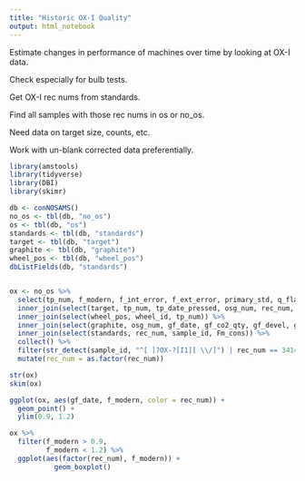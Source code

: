 ```yaml
---
title: "Historic OX-I Quality"
output: html_notebook
---
```


Estimate changes in performance of machines over time by looking at OX-I data.

Check especially for bulb tests.

Get OX-I rec nums from standards.

Find all samples with those rec nums in os or no_os.

Need data on target size, counts, etc.

Work with un-blank corrected data preferentially.

```r
library(amstools)
library(tidyverse)
library(DBI)
library(skimr)
```
```r
db <- conNOSAMS()
no_os <- tbl(db, "no_os")
os <- tbl(db, "os")
standards <- tbl(db, "standards")
target <- tbl(db, "target")
graphite <- tbl(db, "graphite")
wheel_pos <- tbl(db, "wheel_pos")
dbListFields(db, "standards")


ox <- no_os %>% 
  select(tp_num, f_modern, f_int_error, f_ext_error, primary_std, q_flag) %>% 
  inner_join(select(target, tp_num, tp_date_pressed, osg_num, rec_num, graphite_lab)) %>% 
  inner_join(select(wheel_pos, wheel_id, tp_num)) %>% 
  inner_join(select(graphite, osg_num, gf_date, gf_co2_qty, gf_devel, gf_test)) %>% 
  inner_join(select(standards, rec_num, sample_id, Fm_cons)) %>% 
  collect() %>% 
  filter(str_detect(sample_id, "^[ ]?OX-?[I1][ \\/]") | rec_num == 34148) %>% 
  mutate(rec_num = as.factor(rec_num))

str(ox)
skim(ox)
```

```r
ggplot(ox, aes(gf_date, f_modern, color = rec_num)) +
  geom_point() +
  ylim(0.9, 1.2)
```
```r
ox %>% 
  filter(f_modern > 0.9,
         f_modern < 1.2) %>% 
  ggplot(aes(factor(rec_num), f_modern)) +
           geom_boxplot()
```

